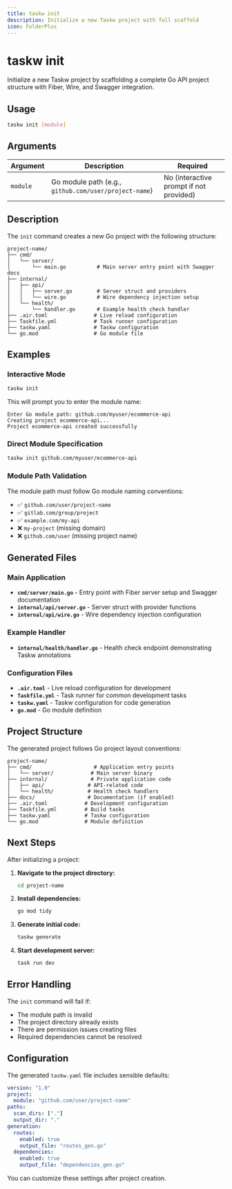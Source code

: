 ```yaml
---
title: taskw init
description: Initialize a new Taskw project with full scaffold
icon: FolderPlus
---
```


# taskw init

Initialize a new Taskw project by scaffolding a complete Go API project structure with Fiber, Wire, and Swagger integration.

## Usage

```bash
taskw init [module]
```

## Arguments

| Argument | Description | Required |
|----------|-------------|----------|
| `module` | Go module path (e.g., `github.com/user/project-name`) | No (interactive prompt if not provided) |

## Description

The `init` command creates a new Go project with the following structure:

```
project-name/
├── cmd/
│   └── server/
│       └── main.go          # Main server entry point with Swagger docs
├── internal/
│   ├── api/
│   │   ├── server.go        # Server struct and providers
│   │   └── wire.go          # Wire dependency injection setup
│   └── health/
│       └── handler.go       # Example health check handler
├── .air.toml               # Live reload configuration
├── Taskfile.yml            # Task runner configuration
├── taskw.yaml              # Taskw configuration
└── go.mod                  # Go module file
```

## Examples

### Interactive Mode

```bash
taskw init
```

This will prompt you to enter the module name:

```
Enter Go module path: github.com/myuser/ecommerce-api
Creating project ecommerce-api...
Project ecommerce-api created successfully
```

### Direct Module Specification

```bash
taskw init github.com/myuser/ecommerce-api
```

### Module Path Validation

The module path must follow Go module naming conventions:

- ✅ `github.com/user/project-name`
- ✅ `gitlab.com/group/project`
- ✅ `example.com/my-api`
- ❌ `my-project` (missing domain)
- ❌ `github.com/user` (missing project name)

## Generated Files

### Main Application

- **`cmd/server/main.go`** - Entry point with Fiber server setup and Swagger documentation
- **`internal/api/server.go`** - Server struct with provider functions
- **`internal/api/wire.go`** - Wire dependency injection configuration

### Example Handler

- **`internal/health/handler.go`** - Health check endpoint demonstrating Taskw annotations

### Configuration Files

- **`.air.toml`** - Live reload configuration for development
- **`Taskfile.yml`** - Task runner for common development tasks
- **`taskw.yaml`** - Taskw configuration for code generation
- **`go.mod`** - Go module definition

## Project Structure

The generated project follows Go project layout conventions:

```
project-name/
├── cmd/                    # Application entry points
│   └── server/            # Main server binary
├── internal/              # Private application code
│   ├── api/              # API-related code
│   └── health/           # Health check handlers
├── docs/                 # Documentation (if enabled)
├── .air.toml            # Development configuration
├── Taskfile.yml         # Build tasks
├── taskw.yaml           # Taskw configuration
└── go.mod               # Module definition
```

## Next Steps

After initializing a project:

1. **Navigate to the project directory:**
   ```bash
   cd project-name
   ```

2. **Install dependencies:**
   ```bash
   go mod tidy
   ```

3. **Generate initial code:**
   ```bash
   taskw generate
   ```

4. **Start development server:**
   ```bash
   task run dev
   ```

## Error Handling

The `init` command will fail if:

- The module path is invalid
- The project directory already exists
- There are permission issues creating files
- Required dependencies cannot be resolved

## Configuration

The generated `taskw.yaml` file includes sensible defaults:

```yaml
version: "1.0"
project:
  module: "github.com/user/project-name"
paths:
  scan_dirs: ["."]
  output_dir: "."
generation:
  routes:
    enabled: true
    output_file: "routes_gen.go"
  dependencies:
    enabled: true
    output_file: "dependencies_gen.go"
```

You can customize these settings after project creation.
